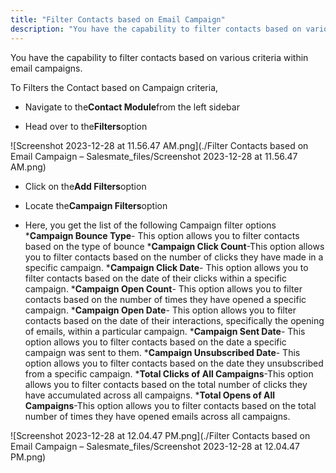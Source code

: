 ```yaml
---
title: "Filter Contacts based on Email Campaign"
description: "You have the capability to filter contacts based on various criteria within email campaigns."
---
```


You have the capability to filter contacts based on various criteria within email campaigns.

To Filters the Contact based on Campaign criteria,


*   Navigate to the**Contact Module**from the left sidebar

*   Head over to the**Filters**option

![Screenshot 2023-12-28 at 11.56.47 AM.png](./Filter Contacts based on Email Campaign – Salesmate_files/Screenshot 2023-12-28 at 11.56.47 AM.png)


*   Click on the**Add Filters**option

*   Locate the**Campaign Filters**option

*   Here, you get the list of the following Campaign filter options
    ***Campaign Bounce Type**- This option allows you to filter contacts based on the type of bounce
    ***Campaign Click Count**-This option allows you to filter contacts based on the number of clicks they have made in a specific campaign.
    ***Campaign Click Date**- This option allows you to filter contacts based on the date of their clicks within a specific campaign.
    ***Campaign Open Count**- This option allows you to filter contacts based on the number of times they have opened a specific campaign.
    ***Campaign Open Date**- This option allows you to filter contacts based on the date of their interactions, specifically the opening of emails, within a particular campaign.
    ***Campaign Sent Date**- This option allows you to filter contacts based on the date a specific campaign was sent to them.
    ***Campaign Unsubscribed Date**- This option allows you to filter contacts based on the date they unsubscribed from a specific campaign.
    ***Total Clicks of All Campaigns**-This option allows you to filter contacts based on the total number of clicks they have accumulated across all campaigns.
    ***Total Opens of All Campaigns**-This option allows you to filter contacts based on the total number of times they have opened emails across all campaigns.

![Screenshot 2023-12-28 at 12.04.47 PM.png](./Filter Contacts based on Email Campaign – Salesmate_files/Screenshot 2023-12-28 at 12.04.47 PM.png)
